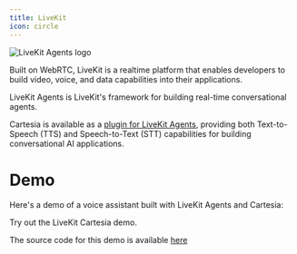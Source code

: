 ---
title: LiveKit
icon: circle
---
<Frame>
  <img src="/assets/images/livekit-agents.png" alt="LiveKit Agents logo" />
</Frame>

Built on WebRTC, LiveKit is a realtime platform that enables developers to build video, voice, and data capabilities into their applications.

LiveKit Agents is LiveKit's framework for building real-time conversational agents.

Cartesia is available as a [plugin for LiveKit Agents](https://github.com/livekit/agents/tree/main/livekit-plugins/livekit-plugins-cartesia), providing both Text-to-Speech (TTS) and Speech-to-Text (STT) capabilities for building conversational AI applications.

# Demo

Here's a demo of a voice assistant built with LiveKit Agents and Cartesia:

<Card title="LiveKit Cartesia Demo" icon="link" href="https://cartesia-assistant.vercel.app/">
    Try out the LiveKit Cartesia demo.
</Card>

The source code for this demo is available [here](https://github.com/livekit-examples/cartesia-voice-agent)
